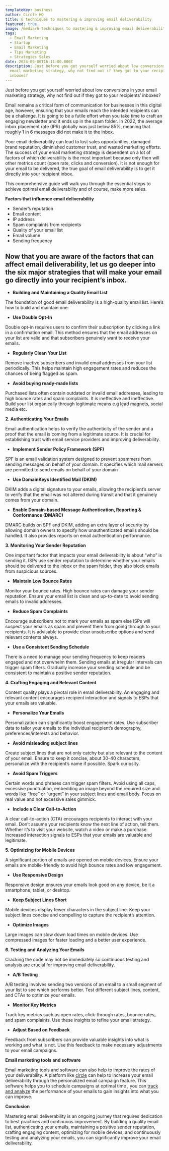 ```yaml
---
templateKey: business
author: Circle HQ
title: 6 techniques to mastering & improving email deliverability
featured: true
image: /media/6 techniques to mastering & improving email deliverability.webp
tags:
  - Email Marketing
  - Startup
  - Email Marketing
  - Tips Marketing
  - Strategies Sales
date: 2024-09-06T16:11:00.000Z
description: Just before you get yourself worried about low conversions in your
  email marketing strategy, why not find out if they got to your recipients’
  inboxes?
---
```

Just before you get yourself worried about low conversions in your email marketing strategy, why not find out if they got to your recipients’ inboxes?

Email remains a critical form of communication for businesses in this digital age, however, ensuring that your emails reach the intended recipients can be a challenge. It is going to be a futile effort when you take time to craft an engaging newsletter and it ends up in the spam folder. In 2022, the average inbox placement rate (IPR) globally was just below 85%, meaning that roughly 1 in 6 messages did not make it to the inbox.

Poor email deliverability can lead to lost sales opportunities, damaged brand reputation, diminished customer trust, and wasted marketing efforts. The success of your email marketing strategy is dependent on a lot of factors of which deliverability is the most important because only then will other metrics count (open rate, clicks and conversion). It is not enough for your email to be delivered, the true goal of email deliverability is to get it directly into your recipient inbox.

This comprehensive guide will walk you through the essential steps to achieve optimal email deliverability and of course, make more sales.

**Factors that influence email deliverability**

* Sender’s reputation
* Email content
* IP address
* Spam complaints from recipients
* Quality of your email list
* Email volume
* Sending frequency

## Now that you are aware of the factors that can affect email deliverability, let us go deeper into the six major strategies that will make your email go directly into your recipient’s inbox.

* **Building and Maintaining a Quality Email List**

The foundation of good email deliverability is a high-quality email list. Here’s how to build and maintain one:

* **Use Double Opt-In**

Double opt-in requires users to confirm their subscription by clicking a link in a confirmation email. This method ensures that the email addresses on your list are valid and that subscribers genuinely want to receive your emails.

* **Regularly Clean Your List**

Remove inactive subscribers and invalid email addresses from your list periodically. This helps maintain high engagement rates and reduces the chances of being flagged as spam.

* **Avoid buying ready-made lists**

Purchased lists often contain outdated or invalid email addresses, leading to high bounce rates and spam complaints. It is ineffective and ineffective. Build your list organically through legitimate means e.g lead magnets, social media etc.

**2. Authenticating Your Emails**

Email authentication helps to verify the authenticity of the sender and a proof that the email is coming from a legitimate source. It is crucial for establishing trust with email service providers and improving deliverability.

* **Implement Sender Policy Framework (SPF)**

SPF is an email validation system designed to prevent spammers from sending messages on behalf of your domain. It specifies which mail servers are permitted to send emails on behalf of your domain

* **Use DomainKeys Identified Mail (DKIM)**

DKIM adds a digital signature to your emails, allowing the recipient’s server to verify that the email was not altered during transit and that it genuinely comes from your domain.

* **Enable Domain-based Message Authentication, Reporting & Conformance (DMARC)**

DMARC builds on SPF and DKIM, adding an extra layer of security by allowing domain owners to specify how unauthenticated emails should be handled. It also provides reports on email authentication performance.

**3. Monitoring Your Sender Reputation**

One important factor that impacts your email deliverability is about “who” is sending it. ISPs use sender reputation to determine whether your emails should be delivered to the inbox or the spam folder, they also block emails from suspicious sources.

* **Maintain Low Bounce Rates**

Monitor your bounce rates. High bounce rates can damage your sender reputation. Ensure your email list is clean and up-to-date to avoid sending emails to invalid addresses.

* **Reduce Spam Complaints**

Encourage subscribers not to mark your emails as spam else ISPs will suspect your emails as spam and prevent them from going through to your recipients. It is advisable to provide clear unsubscribe options and send relevant contents always.

* **Use a Consistent Sending Schedule**

There is a need to manage your sending frequency to keep readers engaged and not overwhelm them. Sending emails at irregular intervals can trigger spam filters. Gradually increase your sending schedule and be consistent to maintain a positive sender reputation.

**4. Crafting Engaging and Relevant Content**

Content quality plays a pivotal role in email deliverability. An engaging and relevant content encourages recipient interaction and signals to ESPs that your emails are valuable.

* **Personalize Your Emails**

Personalization can significantly boost engagement rates. Use subscriber data to tailor your emails to the individual recipient’s demography, preferences/interests and behavior.

* **Avoid misleading subject lines**

Create subject lines that are not only catchy but also relevant to the content of your email. Ensure to keep it concise, about 30–40 characters, personalize with the recipient’s name if possible. Spark curiosity.

* **Avoid Spam Triggers**

Certain words and phrases can trigger spam filters. Avoid using all caps, excessive punctuation, embedding an image beyond the required size and words like “free” or “urgent” in your subject lines and email body. Focus on real value and not excessive sales gimmick.

* **Include a Clear Call-to-Action**

A clear call-to-action (CTA) encourages recipients to interact with your email. Don’t assume your recipients know the next line of action, tell them. Whether it’s to visit your website, watch a video or make a purchase. Increased interaction signals to ESPs that your emails are valuable and legitimate.

**5. Optimizing for Mobile Devices**

A significant portion of emails are opened on mobile devices. Ensure your emails are mobile-friendly to avoid high bounce rates and low engagement.

* **Use Responsive Design**

Responsive design ensures your emails look good on any device, be it a smartphone, tablet, or desktop.

* **Keep Subject Lines Short**

Mobile devices display fewer characters in the subject line. Keep your subject lines concise and compelling to capture the recipient’s attention.

* **Optimize Images**

Large images can slow down load times on mobile devices. Use compressed images for faster loading and a better user experience.

**6. Testing and Analyzing Your Emails**

Cracking the code may not be immediately so continuous testing and analysis are crucial for improving email deliverability.

* **A/B Testing**

A/B testing involves sending two versions of an email to a small segment of your list to see which performs better. Test different subject lines, content, and CTAs to optimize your emails.

* **Monitor Key Metrics**

Track key metrics such as open rates, click-through rates, bounce rates, and spam complaints. Use these insights to refine your email strategy.

* **Adjust Based on Feedback**

Feedback from subscribers can provide valuable insights into what is working and what is not. Use this feedback to make necessary adjustments to your email campaigns.

**Email marketing tools and software**

Email marketing tools and software can also help to improve the rates of your deliverability. A platform like [circle](http://www.circlehq.co/) can help to increase your email deliverability through the personalized email campaign feature. This software helps you to schedule campaigns at optimal time , you can [track and analyze](https://www.circlehq.co/campaign-marketing/) the performance of your emails to gain insights into what you can improve.

**Conclusion**

Mastering email deliverability is an ongoing journey that requires dedication to best practices and continuous improvement. By building a quality email list, authenticating your emails, maintaining a positive sender reputation, crafting engaging content, optimizing for mobile devices, and continuously testing and analyzing your emails, you can significantly improve your email deliverability.
